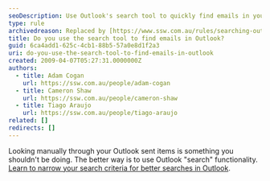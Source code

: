 ```yaml
---
seoDescription: Use Outlook's search tool to quickly find emails in your sent items and streamline your workflow.
type: rule
archivedreason: Replaced by [https://www.ssw.com.au/rules/searching-outlook-effectively](/rules/searching-outlook-effectively)
title: Do you use the search tool to find emails in Outlook?
guid: 6ca4add1-625c-4cb1-88b5-57a0e8d1f2a3
uri: do-you-use-the-search-tool-to-find-emails-in-outlook
created: 2009-04-07T05:27:31.0000000Z
authors:
  - title: Adam Cogan
    url: https://ssw.com.au/people/adam-cogan
  - title: Cameron Shaw
    url: https://ssw.com.au/people/cameron-shaw
  - title: Tiago Araujo
    url: https://ssw.com.au/people/tiago-araujo
related: []
redirects: []
---
```


Looking manually through your Outlook sent items is something you shouldn't be doing. The better way is to use Outlook "search" functionality.
[Learn to narrow your search criteria for better searches in Outlook](http://office.microsoft.com/en-001/outlook-help/learn-to-narrow-your-search-criteria-for-better-searches-in-outlook-HA010238831.aspx).